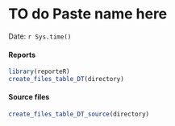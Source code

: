 TO do Paste name here
========================================================

Date: `r Sys.time()`

#### Reports

```r
library(reporteR)
create_files_table_DT(directory) 
```


#### Source files

```r
create_files_table_DT_source(directory) 
```
